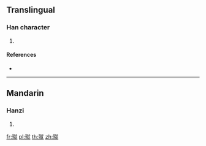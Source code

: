==Translingual==

===Han character===
{{Han char|rn=78|rad=歹|as=12|sn=16|four=13214|canj=MNYFU}}

# {{defn|Han|sort=歹12}}

====References====
* {{Han ref|kx=0583.150|dkj=16568|dj=0976.040|hdz=21394.170|uh=6BA7|ud=27559|bh=E9E1|bd=59873}}

----

==Mandarin==

===Hanzi===
{{cmn-hanzi|pin=[[cù]] ([[cu4]])|wg=ts'u<sup>4</sup>}}

# {{defn|lang=cmn|sort=歹12}}

[[fr:殧]]
[[pl:殧]]
[[th:殧]]
[[zh:殧]]